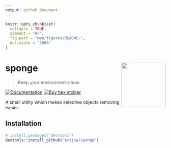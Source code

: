 ```yaml
---
output: github_document
---
```


<!-- README.md is generated from README.Rmd. Please edit that file -->

```r
knitr::opts_chunk$set(
  collapse = TRUE,
  comment = "#>",
  fig.path = "man/figures/README-",
  out.width = "100%"
)
```

# sponge <img src='man/figures/logo.png' align="right" height="139" />

> Keep your environment clean


<!-- badges: start -->
[![Documentation](https://img.shields.io/badge/documentation-sponge-orange.svg?colorB=E91E63)](http://krzjoa.github.io/sponge)
[![Buy hex stciker](https://img.shields.io/badge/buy%20hex-sponge-green)](https://www.redbubble.com/people/krzjoa/works/44569100-sponge-r-package-hex?asc=u&kind=sticker&p=sticker&size=small)
<!-- badges: end -->

A small utility which makes selective objects removing easier.

## Installation

``` r
# install.packages("devtools")
devtools::install_github("krzjoa/sponge")
```


